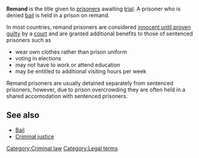 '''Remand''' is the title given to [[prisoners]] awaiting [[trial]]. A prisoner who is denied [[bail]] is held in a prison on remand.

In most countries, remand prisoners are considered [[innocent until proven guilty]] by a [[court]] and are granted additional benefits to those of sentenced prisoners such as 

*wear own clothes rather than prison uniform
*voting in elections
*may not have to work or attend education
*may be entitled to additional visiting hours per week

Remand prisoners are usually detained separately from sentenced prisoners, however, due to prison overcrowding they are often held in a shared accomodation with sentenced prisoners.

==See also==
*[[Bail]]
*[[Criminal justice]]
[[Category:Criminal law]]
[[Category:Legal terms]]

{{law-stub}}
